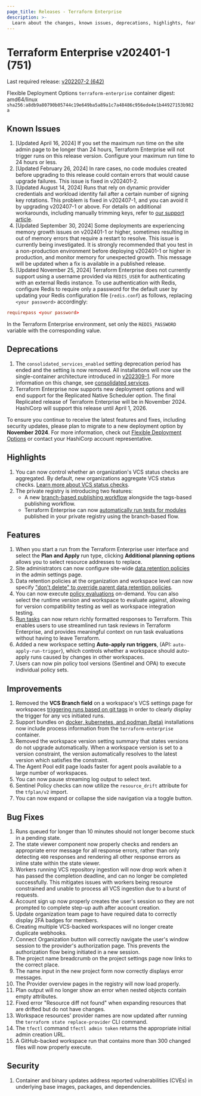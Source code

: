 ```yaml
---
page_title: Releases - Terraform Enterprise
description: >-
  Learn about the changes, known issues, deprecations, highlights, features, improvements, bug fixes, and security fixes for the v202401-1 (751) release.
---
```


# Terraform Enterprise v202401-1 (751)

Last required release: [v202207-2 (642)](/terraform/enterprise/releases/2022/v202207-2)

Flexible Deployment Options `terraform-enterprise` container digest: amd64/linux `sha256:a8db9a80790b05744c19e649ba5a89a1c7a48486c956ede4e1b44927153b982a`

## Known Issues
1. [Updated April 16, 2024] If you set the maximum run time on the site admin page to be longer than 24 hours, Terraform Enterprise will not trigger runs on this release version. Configure your maximum run time to 24 hours or less. 
1. [Updated February 26, 2024] In rare cases, no code modules created before upgrading to this release could contain errors that would cause upgrade failures. This issue is fixed in v202401-2.
1. [Updated August 14, 2024] Runs that rely on dynamic provider credentials and workload identity fail after a certain number of signing key rotations. This problem is fixed in v202407-1, and you can avoid it by upgrading v202407-1 or above. For details on additional workarounds, including manually trimming keys, refer to [our support article](https://support.hashicorp.com/hc/en-us/articles/31715716966419-Issue-with-OIDC-Vault-key-rotation-mechanism-to-incorrectly-identify-the-newest-signing-key).
1. [Updated September 30, 2024] Some deployments are experiencing memory growth issues on v202401-1 or higher, sometimes resulting in out of memory errors that require a restart to resolve. This issue is currently being investigated. It is strongly recommended that you test in a non-production environment before deploying v202401-1 or higher in production, and monitor memory for unexpected growth. This message will be updated when a fix is available in a published release.
2. [Updated November 25, 2024] Terraform Enterprise does not currently support using a username provided via `REDIS_USER` for authenticating with an external Redis instance.
To use authentication with Redis, configure Redis to require only a password for the default user by updating your Redis configuration file (`redis.conf`) as follows, replacing `<your password>` accordingly:
```redis.conf
requirepass <your password>
```
In the Terraform Enterprise environment, set only the `REDIS_PASSWORD` variable with the corresponding value.

## Deprecations
1. The `consolidated_services_enabled` setting deprecation period has ended and the setting is now removed. All installations will now use the single-container architecture introduced in [v202309-1](/terraform/enterprise/releases/2023/v202309-1). For more information on this change, see [consolidated services](/terraform/enterprise/replicated/administration/infrastructure/consolidated-services).
1. Terraform Enterprise now supports new deployment options and will end support for the Replicated Native Scheduler option. The final Replicated release of Terraform Enterprise will be in November 2024. HashiCorp will support this release until April 1, 2026.

  To ensure you continue to receive the latest features and fixes, including security updates, please plan to migrate to a new deployment option by **November 2024**. For more information, check out [Flexible Deployment Options](/terraform/enterprise/flexible-deployments/) or contact your HashiCorp account representative.

## Highlights
1. You can now control whether an organization's VCS status checks are aggregated. By default, new organizations aggregate VCS status checks. [Learn more about VCS status checks](/terraform/enterprise/users-teams-organizations/organizations/vcs-status-checks).
1. The private registry is introducing two features:
   * A new [branch-based publishing workflow](/terraform/cloud-docs/registry/publish-modules#branch-based-publishing-considerations) alongside the tags-based publishing workflow.
   * Terraform Enterprise can now [automatically run tests for modules](/terraform/enterprise/registry/test) published in your private registry using the branch-based flow.

## Features
1. When you start a run from the Terraform Enterprise user interface and select the **Plan and Apply** run type, clicking **Additional planning options** allows you to select resource addresses to replace.
1. Site administrators can now configure site-wide [data retention policies](/terraform/enterprise/users-teams-organizations/organizations#destruction-and-deletion) in the admin settings page.
1. Data retention policies at the organization and workspace level can now specify ["don't delete" to override parent data retention policies](/terraform/enterprise/users-teams-organizations/organizations#destruction-and-deletion).
1. You can now execute [policy evaluations](/terraform/enterprise/policy-enforcement) on-demand. You can also select the runtime version and workspace to evaluate against, allowing for version compatibility testing as well as workspace integration testing.
1. [Run tasks](/terraform/enterprise/workspaces/settings/run-tasks) can now return richly formatted responses to Terraform. This enables users to use streamlined run task reviews in Terraform Enterprise, and provides meaningful context on run task evaluations without having to leave Terraform.
1. Added a new workspace setting **Auto-apply run triggers**, (API: `auto-apply-run-trigger`), which controls whether a workspace should auto-apply runs caused by changes in other workspaces.
1. Users can now pin policy tool versions (Sentinel and OPA) to execute individual policy sets.

## Improvements
1. Removed the **VCS Branch field** on a workspace's VCS settings page for workspaces [triggering runs based on git tags](/terraform/enterprise/workspaces/settings/vcs#trigger-runs-when-a-git-tag-is-published) in order to clearly display the trigger for any vcs initiated runs.
1. Support bundles on [docker, kubernetes, and podman (beta)](/terraform/enterprise/flexible-deployments) installations now include process information from the `terraform-enterprise` container.
1. Removed the workspace version setting summary that states versions do not upgrade automatically. When a workspace version is set to a version constraint, the version automatically resolves to the latest version which satisfies the constraint.
1. The Agent Pool edit page loads faster for agent pools available to a large number of workspaces.
1. You can now pause streaming log output to select text.
1. Sentinel Policy checks can now utilize the `resource_drift` attribute for the `tfplan/v2` import.
1. You can now expand or collapse the side navigation via a toggle button.

## Bug Fixes
1. Runs queued for longer than 10 minutes should not longer become stuck in a pending state.
1. The state viewer component now properly checks and renders an appropriate error message for all response errors, rather than only detecting `400` responses and rendering all other response errors as inline state within the state viewer.
1. Workers running VCS repository ingestion will now drop work when it has passed the completion deadline, and can no longer be completed successfully. This mitigates issues with workers being resource constrained and unable to process all VCS ingestion due to a burst of requests.
1. Account sign up now properly creates the user's session so they are not prompted to complete step-up auth after account creation.
1. Update organization team page to have required data to correctly display 2FA badges for members.
1. Creating multiple VCS-backed workspaces will no longer create duplicate webhooks.
1. Connect Organization button will correctly navigate the user's window session to the provider's authorization page. This prevents the authorization flow being initiated in a new session.
1. The project name breadcrumb on the project settings page now links to the correct place.
1. The name input in the new project form now correctly displays error messages.
1. The Provider overview pages in the registry will now load properly.
1. Plan output will no longer show an error when nested objects contain empty attributes.
1. Fixed error "Resource diff not found" when expanding resources that are drifted but do not have changes.
1. Workspace resources' provider names are now updated after running the `terraform state replace-provider` CLI command.
1. The `tfectl` command `tfectl admin token` returns the appropriate initial admin creation URL.
1. A GitHub-backed workspace run that contains more than 300 changed files will now properly execute.

## Security
1. Container and binary updates address reported vulnerabilities (CVEs) in underlying base images, packages, and dependencies.
